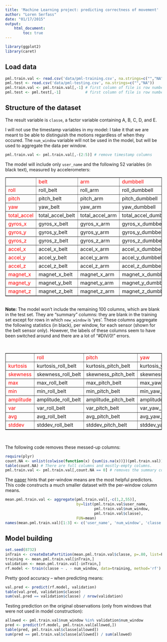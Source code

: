 ```yaml
---
title: 'Machine Learning project: predicting correctness of movement'
author: "Loren Serfass"
date: "01/17/2015"
output:
    html_document:
        toc: true
---
```


```r
library(ggplot2)
library(caret)
```

## Load data

```r
pml.train.val <- read.csv('data/pml-training.csv', na.strings=c("","NA") )  # training and validation sets
pml.test <- read.csv('data/pml-testing.csv', na.strings=c("","NA"))         # 20 test observations
pml.train.val <- pml.train.val[,-1] # first column of file is row numbers
pml.test <- pml.test[,-1]           # first column of file is row numbers
```

## Structure of the dataset

The result variable is `classe`, a factor variable containing A, B, C, D, and E.

I will not use the timestamp variables in my model: I take it that we are
meant to be able to distinguish the motions regardless of when they occured.
The `num_window` variable will not be used in the model, but will be used
to aggregate the data per window.

```r
pml.train.val <- pml.train.val[,-(2:5)] # remove timestamp columns
```

The model will include only `user_name` and the following 52 variables (in black text), measured by accelerometers:

<table border=1>
<tr><td><font color='red'></font></td><td><font color='red'>belt</font></td><td><font color='red'>arm</font></td><td><font color='red'>dumbbell</font></td><td><font color='red'>forearm</font></td></tr>
<tr><td><font color='red'>roll</font></td><td>roll_belt</td><td>roll_arm</td><td>roll_dumbbell</td><td>roll_forearm</td></tr>
<tr><td><font color='red'>pitch</font></td><td>pitch_belt</td><td>pitch_arm</td><td>pitch_dumbbell</td><td>pitch_forearm</td></tr>
<tr><td><font color='red'>yaw</font></td><td>yaw_belt</td><td>yaw_arm</td><td>yaw_dumbbell</td><td>yaw_forearm</td></tr>
<tr><td><font color='red'>total_accel</font></td><td>total_accel_belt</td><td>total_accel_arm</td><td>total_accel_dumbbell</td><td>total_accel_forearm</td></tr>
<tr><td><font color='red'>gyros_x</font></td><td>gyros_x_belt</td><td>gyros_x_arm</td><td>gyros_x_dumbbell</td><td>gyros_x_forearm</td></tr>
<tr><td><font color='red'>gyros_y</font></td><td>gyros_y_belt</td><td>gyros_y_arm</td><td>gyros_y_dumbbell</td><td>gyros_y_forearm</td></tr>
<tr><td><font color='red'>gyros_z</font></td><td>gyros_z_belt</td><td>gyros_z_arm</td><td>gyros_z_dumbbell</td><td>gyros_z_forearm</td></tr>
<tr><td><font color='red'>accel_x</font></td><td>accel_x_belt</td><td>accel_x_arm</td><td>accel_x_dumbbell</td><td>accel_x_forearm</td></tr>
<tr><td><font color='red'>accel_y</font></td><td>accel_y_belt</td><td>accel_y_arm</td><td>accel_y_dumbbell</td><td>accel_y_forearm</td></tr>
<tr><td><font color='red'>accel_z</font></td><td>accel_z_belt</td><td>accel_z_arm</td><td>accel_z_dumbbell</td><td>accel_z_forearm</td></tr>
<tr><td><font color='red'>magnet_x</font></td><td>magnet_x_belt</td><td>magnet_x_arm</td><td>magnet_x_dumbbell</td><td>magnet_x_forearm</td></tr>
<tr><td><font color='red'>magnet_y</font></td><td>magnet_y_belt</td><td>magnet_y_arm</td><td>magnet_y_dumbbell</td><td>magnet_y_forearm</td></tr>
<tr><td><font color='red'>magnet_z</font></td><td>magnet_z_belt</td><td>magnet_z_arm</td><td>magnet_z_dumbbell</td><td>magnet_z_forearm</td></tr>
</table>

</br>
**Note:** The model won't include the remaining 100 columns,
which are blank in the test set.
They are "summary" columns: they are blank in the training set
except for rows in which `new_window` is 'yes'.
These columns aggregate the following statistics (in black), per window, for each sensor (shown for the belt sensor only). However,
the labels of these columns seem to have been switched around and there are a lot of "#DIV/0!" errors.

</br>
<table border=1>
<tr><td><font color='red'></font></td><td><font color='red'>roll</font></td><td><font color='red'>pitch</font></td><td><font color='red'>yaw</font></td><td><font color='red'>total_accel</font></td></tr>
<tr><td><font color='red'>kurtosis</font></td><td>kurtosis_roll_belt</td><td>kurtosis_pitch_belt</td><td>kurtosis_yaw_belt</td><td></td></tr>
<tr><td><font color='red'>skewness</font></td><td>skewness_roll_belt</td><td>skewness_pitch_belt</td><td>skewness_yaw_belt</td><td></td></tr>
<tr><td><font color='red'>max</font></td><td>max_roll_belt</td><td>max_pitch_belt</td><td>max_yaw_belt</td><td></td></tr>
<tr><td><font color='red'>min</font></td><td>min_roll_belt</td><td>min_pitch_belt</td><td>min_yaw_belt</td><td></td></tr>
<tr><td><font color='red'>amplitude</font></td><td>amplitude_roll_belt</td><td>amplitude_pitch_belt</td><td>amplitude_yaw_belt</td><td></td></tr>
<tr><td><font color='red'>var</font></td><td>var_roll_belt</td><td>var_pitch_belt</td><td>var_yaw_belt</td><td>var_total_accel_belt</td></tr>
<tr><td><font color='red'>avg</font></td><td>avg_roll_belt</td><td>avg_pitch_belt</td><td>avg_yaw_belt</td><td></td></tr>
<tr><td><font color='red'>stddev</font></td><td>stddev_roll_belt</td><td>stddev_pitch_belt</td><td>stddev_yaw_belt</td><td></td></tr>
<table>
</br>

The following code removes these messed-up columns:

```r
require(plyr)
count.NA <- unlist(colwise(function(x) {sum(is.na(x))})(pml.train.val)) # count NAs in each column
table(count.NA) # There are full columns and mostly-empty columns.
pml.train.val <- pml.train.val[,count.NA == 0] # removes the summary columns
```

The [paper](http://groupware.les.inf.puc-rio.br/public/papers/2013.Velloso.QAR-WLE.pdf) hints that per-window means are the most
helpful predictors. This code constructs a much smaller dataset with
the per-window column means.

```r
mean.pml.train.val <- aggregate(pml.train.val[,-c(1,2,55)],
                                by=list(pml.train.val$user_name,
                                        pml.train.val$num_window,
                                        pml.train.val$classe),
                                FUN=mean)
names(mean.pml.train.val)[1:3] <- c('user_name', 'num_window', 'classe')
```

## Model building

```r
set.seed(8732)
inTrain <- createDataPartition(mean.pml.train.val$classe, p=.80, list=F)
training <- mean.pml.train.val[inTrain,]
validation <- mean.pml.train.val[-inTrain,]
rf.model <- train(classe ~ . - num_window, data=training, method='rf')
```

Pretty good accuracy -- when predicting means:

```r
val.pred <- predict(rf.model, validation)
table(val.pred, validation$classe)
sum(val.pred == validation$classe) / nrow(validation)
```

Testing prediction on the original observations (only from windows that were
not used in model construction):

```r
allowed <- pml.train.val$num_window %in% validation$num_window
pred <- predict(rf.model, pml.train.val[allowed,])
table(pred, pml.train.val$classe[allowed])
sum(pred == pml.train.val$classe[allowed]) / sum(allowed)
```

